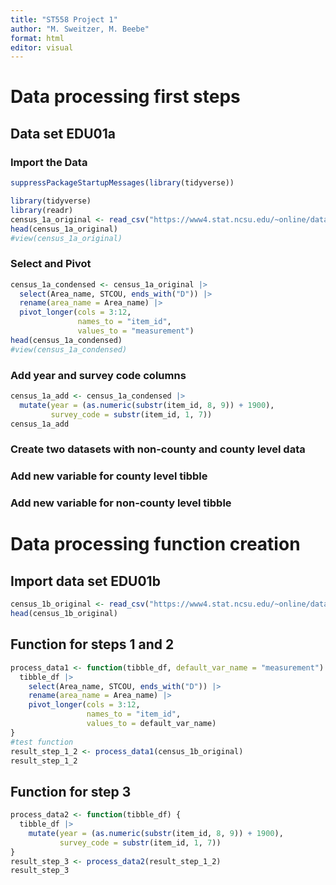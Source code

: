 ```yaml
---
title: "ST558 Project 1"
author: "M. Sweitzer, M. Beebe"
format: html
editor: visual
---
```


# Data processing first steps

## Data set EDU01a

### Import the Data

```r
suppressPackageStartupMessages(library(tidyverse))
```


```r
library(tidyverse)
library(readr)
census_1a_original <- read_csv("https://www4.stat.ncsu.edu/~online/datasets/EDU01a.csv")
head(census_1a_original)
#view(census_1a_original)
```

### Select and Pivot

```r
census_1a_condensed <- census_1a_original |>
  select(Area_name, STCOU, ends_with("D")) |>
  rename(area_name = Area_name) |>
  pivot_longer(cols = 3:12, 
               names_to = "item_id", 
               values_to = "measurement")
head(census_1a_condensed) 
#view(census_1a_condensed)
```

### Add year and survey code columns

```r
census_1a_add <- census_1a_condensed |>
  mutate(year = (as.numeric(substr(item_id, 8, 9)) + 1900),
         survey_code = substr(item_id, 1, 7))
census_1a_add
```

### Create two datasets with non-county and county level data



### Add new variable for county level tibble




### Add new variable for non-county level tibble




# Data processing function creation

## Import data set EDU01b

```r
census_1b_original <- read_csv("https://www4.stat.ncsu.edu/~online/datasets/EDU01b.csv")
head(census_1b_original)
```


## Function for steps 1 and 2

```r
process_data1 <- function(tibble_df, default_var_name = "measurement") {
  tibble_df |>
    select(Area_name, STCOU, ends_with("D")) |>
    rename(area_name = Area_name) |>
    pivot_longer(cols = 3:12, 
                 names_to = "item_id", 
                 values_to = default_var_name)
}
#test function
result_step_1_2 <- process_data1(census_1b_original)
result_step_1_2
```

## Function for step 3

```r
process_data2 <- function(tibble_df) {
  tibble_df |>
    mutate(year = (as.numeric(substr(item_id, 8, 9)) + 1900),
           survey_code = substr(item_id, 1, 7))
}
result_step_3 <- process_data2(result_step_1_2)
result_step_3
```


